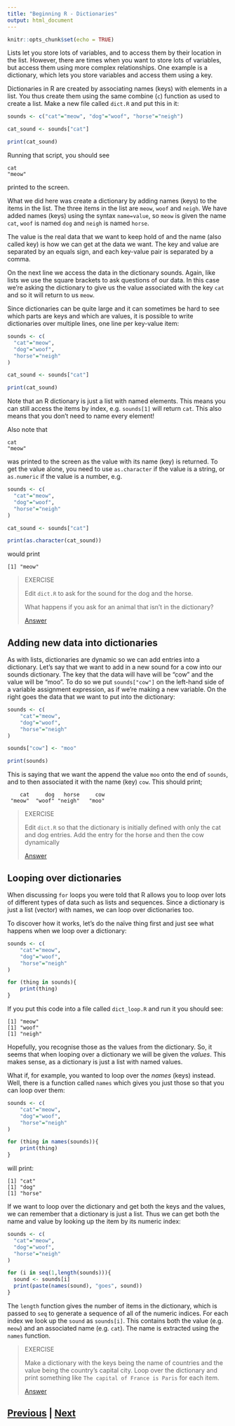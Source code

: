 ```yaml
---
title: "Beginning R - Dictionaries"
output: html_document
---
```


```r
knitr::opts_chunk$set(echo = TRUE)
```

Lists let you store lots of variables, and to access them by their location 
in the list. However, there are times when you want to store lots of variables, 
but access them using more complex relationships. One example is a dictionary, 
which lets you store variables and access them using a key.

Dictionaries in R are created by associating names (keys) with elements
in a list. You thus create them using the same combine (`c`) function 
as used to create a list.  Make a new file called `dict.R` and put this in it:

```R
sounds <- c("cat"="meow", "dog"="woof", "horse"="neigh")

cat_sound <- sounds["cat"]

print(cat_sound)
```

Running that script, you should see 

```   
cat 
"meow" 
```

printed to the screen.

What we did here was create a dictionary by adding names (keys) to the items
in the list. The three items in the list are `meow`, `woof` and `neigh`. We have
added names (keys) using the syntax `name=value`, so `meow` is given the name `cat`,
`woof` is named `dog` and `neigh` is named `horse`.

The value is the real data that we want to keep hold of and the name (also called key) 
is how we can get at the data we want. The key and value are separated by an
equals sign, and each key-value pair is separated by a comma.

On the next line we access the data in the dictionary sounds. Again, 
like lists we use the square brackets to ask questions of our data. In 
this case we're asking the dictionary to give us the value associated with 
the key `cat` and so it will return to us `meow`.

Since dictionaries can be quite large and it can sometimes be hard to see 
which parts are keys and which are values, it is possible to write 
dictionaries over multiple lines, one line per key-value item:

```R
sounds <- c(
  "cat"="meow", 
  "dog"="woof", 
  "horse"="neigh"
)

cat_sound <- sounds["cat"]

print(cat_sound)
```

Note that an R dictionary is just a list with named elements. This means you
can still access the items by index, e.g. `sounds[1]` will return `cat`.
This also means that you don't need to name every element!

Also note that 

```
cat
"meow"
```

was printed to the screen as the value with its name (key) is returned.
To get the value alone, you need to use `as.character` if the value
is a string, or `as.numeric` if the value is a number, e.g.

```R
sounds <- c(
  "cat"="meow",
  "dog"="woof",
  "horse"="neigh"
)

cat_sound <- sounds["cat"]

print(as.character(cat_sound))
```

would print

```
[1] "meow"
```

> EXERCISE
>
> Edit `dict.R` to ask for the sound for the dog and the horse.
> 
> What happens if you ask for an animal that isn't in the dictionary?
>
> [Answer](dictionaries_answer01.html)

## Adding new data into dictionaries

As with lists, dictionaries are dynamic so we can add entries into a dictionary.
Let's say that we want to add in a new sound for a cow into our sounds dictionary. 
The key that the data will have will be "cow" and the value will be "moo". 
To do so we put `sounds["cow"]` on the left-hand side of a variable assignment 
expression, as if we're making a new variable. On the right goes the data 
that we want to put into the dictionary:

```R
sounds <- c(
    "cat"="meow",
    "dog"="woof",
    "horse"="neigh"
)

sounds["cow"] <- "moo"

print(sounds)
```

This is saying that we want the append the value `moo` onto the end of `sounds`, and to then
associated it with the name (key) `cow`. This should print;

```
    cat     dog   horse     cow 
 "meow"  "woof" "neigh"   "moo" 
```

> EXERCISE
>
> Edit `dict.R` so that the dictionary is initially defined with only the 
> cat and dog entries. Add the entry for the horse and then the cow dynamically
>
> [Answer](dictionaries_answer02.html)

## Looping over dictionaries

When discussing `for` loops you were told that R allows you to loop over lots 
of different types of data such as lists and sequences. Since a dictionary is
just a list (vector) with names, we can loop over dictionaries too.

To discover how it works, let's do the naïve thing first and just see what 
happens when we loop over a dictionary:

```R
sounds <- c(
    "cat"="meow",
    "dog"="woof",
    "horse"="neigh"
)

for (thing in sounds){
    print(thing)
}
```

If you put this code into a file called `dict_loop.R` and run it you should see:

```
[1] "meow"
[1] "woof"
[1] "neigh"
```

Hopefully, you recognise those as the values from the dictionary. 
So, it seems that when looping over a dictionary we will be given the *values*.
This makes sense, as a dictionary is just a list with named values.

What if, for example, you wanted to loop over the *names* (keys) instead. 
Well, there is a function called `names` which gives you just those so 
that you can loop over them:

```R
sounds <- c(
    "cat"="meow",
    "dog"="woof",
    "horse"="neigh"
)

for (thing in names(sounds)){
    print(thing)
}
```

will print:

```
[1] "cat"
[1] "dog"
[1] "horse"
```

If we want to loop over the dictionary and get both the keys and the values,
we can remember that a dictionary is just a list. Thus we can get both the name
and value by looking up the item by its numeric index:

```R
sounds <- c(
  "cat"="meow",
  "dog"="woof",
  "horse"="neigh"
)

for (i in seq(1,length(sounds))){
  sound <- sounds[i]
  print(paste(names(sound), "goes", sound))
}
```

The `length` function gives the number of items in the dictionary, which is passed
to `seq` to generate a sequence of all of the numeric indices. For each index
we look up the `sound` as `sounds[i]`. This contains both the value (e.g.
`meow`) and an associated name (e.g. `cat`). The name is extracted using
the `names` function.

> EXERCISE
>
> Make a dictionary with the keys being the name of countries and the 
> value being the country's capital city. Loop over the dictionary and 
> print something like `The capital of France is Paris` for each item.
> 
> [Answer](dictionaries_answer03.html)
 
## [Previous](conditionals.html) | [Next](files.html)
